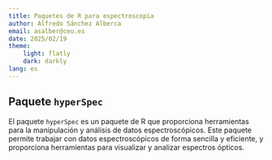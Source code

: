 ```yaml
---
title: Paquetes de R para espectroscopia
author: Alfredo Sánchez Alberca
email: asalber@ceu.es
date: 2025/02/19
theme: 
    light: flatly
    dark: darkly
lang: es
---
```


## Paquete `hyperSpec`

El paquete `hyperSpec` es un paquete de R que proporciona herramientas para la manipulación y análisis de datos espectroscópicos. Este paquete permite trabajar con datos espectroscópicos de forma sencilla y eficiente, y proporciona herramientas para visualizar y analizar espectros ópticos.

